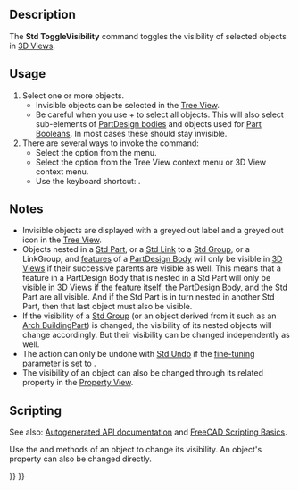 <languages/>

{{Docnav
|[[Std_TextureMapping|TextureMapping]]
|[[Std_ShowSelection|ShowSelection]]
|[[Std_View_Menu|Std View Menu]]
|IconL=Std_TextureMapping.svg
|IconR=Std_ShowSelection.svg
|IconC=Freecad.svg
}}

{{GuiCommand
|Name=Std ToggleVisibility
|MenuLocation=View → Toggle Visibility
|Workbenches=All
|Shortcut={{KEY|Space}}
|SeeAlso=[[Std_ShowSelection|Std ShowSelection]], [[Std_HideSelection|Std HideSelection]], [[Std_ToggleObjects|Std ToggleObjects]], [[Std_ShowObjects|Std ShowObjects]], [[Std_HideObjects|Std HideObjects]]
}}

==Description==

The '''Std ToggleVisibility''' command toggles the visibility of selected objects in [[3D_View|3D Views]].

==Usage== 

# Select one or more objects.
#* Invisible objects can be selected in the [[Tree_View|Tree View]].
#* Be careful when you use {{KEY|Ctrl}}+{{KEY|A}} to select all objects. This will also select sub-elements of [[PartDesign_Body|PartDesign bodies]] and objects used for [[Part_Boolean|Part Booleans]]. In most cases these should stay invisible.
# There are several ways to invoke the command:
#* Select the {{MenuCommand|View → Visibility → [[Image:Std_ToggleVisibility.svg|16px]] Toggle Visibility}} option from the menu.
#* Select the {{MenuCommand|[[Image:Std_ToggleVisibility.svg|16px]] Toggle Visibility}} option from the Tree View context menu or 3D View context menu.
#* Use the keyboard shortcut: {{KEY|Space}}.

==Notes==

* Invisible objects are displayed with a greyed out label and a greyed out icon in the [[Tree_View|Tree View]].
* Objects nested in a [[Std_Part|Std Part]], or a [[Std_LinkMake|Std Link]] to a [[Std_Group|Std Group]], or a LinkGroup, and [[PartDesign_Feature|features]] of a [[PartDesign_Body|PartDesign Body]] will only be visible in [[3D_View|3D Views]] if their successive parents are visible as well. This means that a feature in a PartDesign Body that is nested in a Std Part will only be visible in 3D Views if the feature itself, the PartDesign Body, and the Std Part are all visible. And if the Std Part is in turn nested in another Std Part, then that last object must also be visible.
* If the visibility of a [[Std_Group|Std Group]] (or an object derived from it such as an [[Arch_BuildingPart|Arch BuildingPart]]) is changed, the visibility of its nested objects will change accordingly. But their visibility can be changed independently as well.
* The action can only be undone with [[Std_Undo|Std Undo]] if the [[Fine-tuning|fine-tuning]] parameter {{MenuCommand|AutoTransactionView}} is set to {{TRUE}}.
* The visibility of an object can also be changed through its related {{PropertyData|Visibility}} property in the [[Property_View|Property View]].

==Scripting==

See also: [https://freecad.github.io/SourceDoc/ Autogenerated API documentation] and [[FreeCAD_Scripting_Basics|FreeCAD Scripting Basics]].

Use the {{incode|show}} and {{incode|hide}} methods of an object to change its visibility. An object's {{incode|Visibility}} property can also be changed directly.

{{Code|code=
import FreeCADGui

obj = FreeCADGui.ActiveDocument.myObjectName

if obj.Visibility == True:
    obj.hide()
else:
    obj.show()

# Alternatively:
obj.Visibility = not obj.Visibility
}}


{{Docnav
|[[Std_TextureMapping|TextureMapping]]
|[[Std_ShowSelection|ShowSelection]]
|[[Std_View_Menu|Std View Menu]]
|IconL=Std_TextureMapping.svg
|IconR=Std_ShowSelection.svg
|IconC=Freecad.svg
}}

{{Std_Base_navi{{#translation:}}}}
{{Userdocnavi{{#translation:}}}}